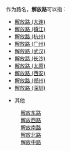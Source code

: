 作为路名，'''解放路'''可以指：
*[[解放路_(大连)|解放路 (大连)]]
*[[解放路_(镇江)|解放路 (镇江)]]
*[[解放路_(杭州)|解放路 (杭州)]]
*[[解放路_(广州)|解放路 (广州)]]
*[[解放路_(武汉)|解放路 (武汉)]]
*[[解放路_(长沙)|解放路 (长沙)]]
*[[解放路_(太原市)|解放路 (太原)]]
*[[解放路_(西安)|解放路 (西安)]]
*[[解放路_(郑州)|解放路 (郑州)]]
*[[解放路_(深圳)|解放路 (深圳)]]

*其他
:[[解放东路|解放东路]]
:[[解放西路|解放西路]]
:[[解放南路|解放南路]]
:[[解放北路|解放北路]]
:[[解放中路|解放中路]]{{PRC admin/disambig|42/05/81/104/001}}

{{Disambiguation|Cat=三字中国路名消歧义}}